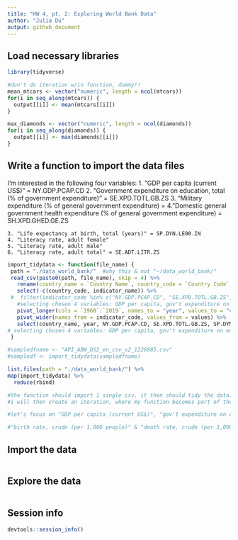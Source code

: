 ```yaml
---
title: "HW 4, pt. 2: Exploring World Bank Data"
author: "Julia Du"
output: github_document
---
```


## Load necessary libraries

```r
library(tidyverse)

#don't do iteration w/in function, dummy!!
mean_mtcars <- vector("numeric", length = ncol(mtcars))
for(i in seq_along(mtcars)) {
  output[[i]] <- mean(mtcars[[i]])
}

max_diamonds <- vector("numeric", length = ncol(diamonds))
for(i in seq_along(diamonds)) {
  output[[i]] <- max(diamonds[[i]])
}
```

## Write a function to import the data files

  I'm interested in the following four variables: 
    1. "GDP per capita (current US$)" = NY.GDP.PCAP.CD
    2. "Government expenditure on education, total (% of government expenditure)" = SE.XPD.TOTL.GB.ZS
    3. "Military expenditure (% of general government expenditure) = 
    4. "Domestic general government health expenditure (% of general government expenditure) = SH.XPD.GHED.GE.ZS
    
    
    3. "Life expectancy at birth, total (years)" = SP.DYN.LE00.IN
    4. "Literacy rate, adult female" 
    5. "Literacy rate, adult male" 
    6. "Literacy rate, adult total" = SE.ADT.LITR.ZS
    

```r
import_tidydata <- function(file_name) {
 path = "./data_world_bank/"  #why this & not "~/data_world_bank/"
 read_csv(paste0(path, file_name), skip = 4) %>%
   rename(country_name = `Country Name`, country_code = `Country Code`, indicator_name = `Indicator Name`, indicator_code = `Indicator Code`) %>%
   select(-c(country_code, indicator_name)) %>%
 #  filter(indicator_code %in% c("NY.GDP.PCAP.CD", "SE.XPD.TOTL.GB.ZS", "SP.DYN.LE00.IN", "SE.ADT.LITR.ZS")) %>%
   #selecting chosen 4 variables: GDP per capita, gov't expenditure on education, life expectancy at birth, literacy rate, adult total. doing it here & not in final select of function so that function runs faster
   pivot_longer(cols = `1960`:`2019`, names_to = "year", values_to = "values") %>%
   pivot_wider(names_from = indicator_code, values_from = values) %>%
   select(country_name, year, NY.GDP.PCAP.CD, SE.XPD.TOTL.GB.ZS, SP.DYN.LE00.IN, SE.ADT.LITR.ZS)
# selecting chosen 4 variables: GDP per capita, gov't expenditure on education, life expectancy at birth, literacy rate (adult total).
 }

#sampledfname <- "API_ABW_DS2_en_csv_v2_1226885.csv"
#sampledf <- import_tidydata(sampledfname)

list.files(path = "./data_world_bank/") %>%
map(import_tidydata) %>%
  reduce(rbind)

#the function should import 1 single csv. it then should tidy the data.
#i will then create an iteration, where my function becomes part of the body

#let's focus on "GDP per capita (current US$)", "gov't expenditure on education, total (% of GDP)", "life expectancy at birth, total (years)", "literacy rate, adult female", "literacy rate, adult male", "literacy rate, adult total"

#"birth rate, crude (per 1,000 people)" & "death rate, crude (per 1,000 people)"
```

## Import the data

```r
```

## Explore the data
```r
```

## Session info

```r
devtools::session_info()
```


